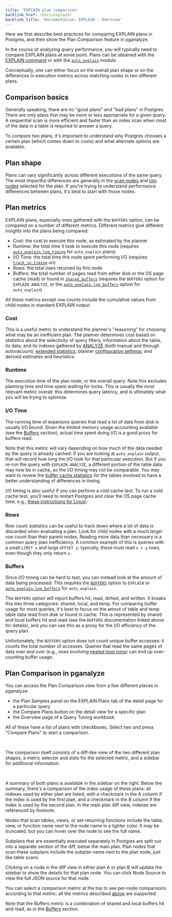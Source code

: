 ```yaml
---
title: 'EXPLAIN plan comparison'
backlink_href: /docs/explain/
backlink_title: 'Documentation: EXPLAIN - Overview'
---
```






Here we first describe best practices for comparing EXPLAIN plans in Postgres,
and then show the Plan Comparison feature in pganalyze.

In the course of analyzing query performance, you will typically need to compare
EXPLAIN plans at some point. Plans can be obtained with the [EXPLAIN
command](https://www.postgresql.org/docs/17/using-explain.html) or with the
[`auto_explain`](https://www.postgresql.org/docs/current/auto-explain.html)
module.

Conceptually, one can either focus on the overall plan shape or on the
differences in execution metrics across matching nodes in two different plans.


## Comparison basics

Generally speaking, there are no "good plans" and "bad plans" in Postgres. There
are only plans that may be more or less appropriate for a given query. A
sequential scan is more efficient and faster than an index scan when most of the
data in a table is required to answer a query.

To compare two plans, it's important to understand why Postgres chooses a
certain plan (which comes down to costs) and what alternate options are
available.


## Plan shape

Plans can vary significantly across different executions of the same query. The
most impactful differences are generally in the [scan
nodes](/docs/explain/scan-nodes) and [join nodes](/docs/explain/join-nodes)
selected for the plan. If you're trying to understand performance differences
between plans, it's best to start with those nodes.


## Plan metrics

EXPLAIN plans, especially ones gathered with the `BUFFERS` option, can be compared on
a number of different metrics. Different metrics give different insights into
the plans being compared:

 - Cost: the cost to execute this node, as estimated by the planner
 - Runtime: the total time it took to execute this node (requires [`auto_explain.log_timing`](https://www.postgresql.org/docs/current/auto-explain.html#AUTO-EXPLAIN-CONFIGURATION-PARAMETERS-LOG-TIMING) for `auto_explain` plans)
 - I/O Time: the total time this node spent performing I/O (requires [`track_io_timing`](https://www.postgresql.org/docs/current/runtime-config-statistics.html#GUC-TRACK-IO-TIMING) on)
 - Rows: the total rows returned by this node
 - Buffers: the total number of pages read from either disk or the OS page cache
   (read) or found in [`shared_buffers`](https://www.postgresql.org/docs/current/runtime-config-resource.html#GUC-SHARED-BUFFERS)
   (requires the `BUFFERS` option for `EXPLAIN ANALYZE`, or the [`auto_explain.log_buffers`](https://www.postgresql.org/docs/current/auto-explain.html#AUTO-EXPLAIN-CONFIGURATION-PARAMETERS-LOG-BUFFERS) option for `auto_explain`)

All these metrics except row counts include the cumulative values from child
nodes in standard EXPLAIN output.


### Cost

This is a useful metric to understand the planner's "reasoning" for choosing
what may be an inefficient plan. The planner determines cost based on statistics
about the selectivity of query filters, information about the table, its data,
and its indexes gathered by
[ANALYZE](https://www.postgresql.org/docs/17/sql-analyze.html) (both manual and
through autovacuum); [extended
statistics](https://www.postgresql.org/docs/current/sql-createstatistics.html);
planner [configuration
settings](https://www.postgresql.org/docs/current/runtime-config-query.html#RUNTIME-CONFIG-QUERY);
and derived estimates and heuristics.


### Runtime

The execution time of the plan node, or the overall query. Note this excludes
planning time and time spent waiting for locks. This is usually the most
relevant metric overall: this determines query latency, and is ultimately what
you will be trying to optimize.


### I/O Time

The running time of expensive queries that read a lot of data from disk is
usually I/O bound. Given the limited memory usage accounting available (see the
[Buffers](#buffers) section), actual time spent doing I/O is a good proxy for
buffers read.

Note that this metric will vary depending on how much of the data needed by the
query is already cached: if you are looking at `auto_explain` output, that will
record how long the I/O took for that particular execution. But if you re-run
the query with `EXPLAIN ANALYZE`, a different portion of the table data may now
be in cache, so the I/O timing may not be comparable. You may want to review the
[buffer cache statistics](/docs/schema-statistics/buffer-cache) for the tables
involved to have a better understanding of differences in timing.

I/O timing is also useful if you can perform a cold cache test. To run a cold
cache test, you'll need to restart Postgres and clear the OS page cache (see,
e.g., [these instructions for
Linux](https://www.kernel.org/doc/html/latest/admin-guide/sysctl/vm.html#drop-caches)).


### Rows

Row count statistics can be useful to track down where a lot of data is
discarded when evaluating a plan. Look for child nodes with a much larger row
count than their parent nodes. Reading more data than necessary is a common
query plan inefficiency. A common example of this is queries with a small `LIMIT
x` and large `OFFSET y`: typically, these must read `x + y` rows, even though
they only return `x`.


### Buffers

Since I/O timing can be hard to test, you can instead look at the amount of data
being processed. This requires the
[`BUFFERS`](https://www.postgresql.org/docs/current/sql-explain.html) option to
`EXPLAIN` or
[`auto_explain.log_buffers`](https://www.postgresql.org/docs/current/auto-explain.html#AUTO-EXPLAIN-CONFIGURATION-PARAMETERS-LOG-BUFFERS)
for `auto_explain`.

The `BUFFERS` option will report buffers hit, read, dirtied, and written. It
breaks this into three categories: shared, local, and temp. For comparing buffer
usage for most queries, it's best to focus on the amout of table and temp table
data read from disk or found in cache. This is represented by shared and local
buffers hit and read (see the `BUFFERS` documentation linked above for details),
and you can use this as a proxy for the I/O efficiency of the query plan.

Unfortunately, the `BUFFERS` option does not count unique buffer accesses: it
counts the total number of accesses. Queries that read the same pages of data
over and over (e.g., ones involving [nested loop joins](join-nodes/nested-loop))
can end up over-counting buffer usage.


## Plan Comparison in pganalyze

You can access the Plan Comparison view from a few different places in pganalyze:

 - the Plan Samples panel on the EXPLAIN Plans tab of the detail page for a particular query
 - the Compare Plans button on the detail view for a specific plan
 - the Overview page of a Query Tuning workbook

All of these have a list of plans with checkboxes. Select two and press "Compare
Plans" to start a comparison.

<ImgExplainComparisonSelection />
<br />

The comparison itself consists of a diff-like view of the two different plan
shapes, a metric selector and stats for the selected metric, and a sidebar for
additional information:

<ImgExplainComparison />
<br />

A summary of both plans is available in the sidebar on the right. Below the
summary, there's a comparison of the index usage of these plans: all indexes
used by either plan are listed, with a checkmark in the A column if the index is
used by the first plan, and a checkmark in the B column if the index is used by
the second plan. In the main plan diff view, indexes are referenced by footnote.

Nodes that scan tables, views, or set-returning functions include the table,
view, or function name next to the node name in a lighter color. It may be
truncated, but you can hover over the node to see the full name.

Subplans that are essentially executed separately in Postgres are split out into
a separate section of the diff, below the main plan. Plan nodes that scan these
subplans include the subplan name next to the plan node, just like table scans.

Clicking on a node in the diff view in either plan A or plan B will update the
sidebar to show the details for that plan node. You can click Node Source to
view the full JSON source for that node.

You can select a comparison metric at the top to see per-node comparisons
according to that metric: all the metrics described [above](#plan-metrics) are
supported.

Note that the Buffers metric is a combination of shared and local buffers hit
and read, as in the [Buffers](#buffers) section.
